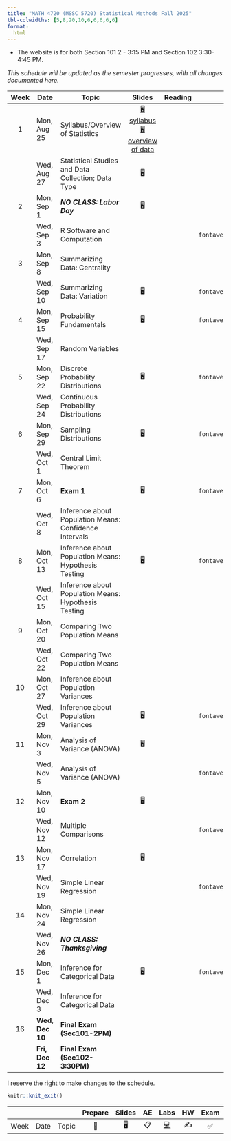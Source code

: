 ```yaml
---
title: "MATH 4720 (MSSC 5720) Statistical Methods Fall 2025"
tbl-colwidths: [5,8,20,10,6,6,6,6,6]
format:
  html
---
```


-   The website is for both Section 101 2 - 3:15 PM and Section 102 3:30-4:45 PM.

*This schedule will be updated as the semester progresses, with all changes documented here.*

::: column-screen-inset-right
| Week | Date | Topic | Slides | Reading | Code | Homework | Quiz | Project |
|:------:|--------|--------|:------:|:------:|:------:|:------:|:------:|:------:|
| 1 | Mon, Aug 25 | Syllabus/Overview of Statistics | [🖥️ syllabus](/slides/01-syllabus-slides.html)<br>[🖥️ overview of data](/slides/02-overview-slides.html) |  |  |  |  |  |
|  | Wed, Aug 27 | Statistical Studies and Data Collection; Data Type | 🖥️ |  |  |  |  |  |
| 2 | Mon, Sep 1 | ***NO CLASS: Labor Day*** | 🖥️ |  |  |  |  |  |
|  | Wed, Sep 3 | R Software and Computation |  |  | `r fontawesome::fa("file-code")` |  |  |  |
| 3 | Mon, Sep 8 | Summarizing Data: Centrality |  |  |  | ✍️ HW1 |  |  |
|  | Wed, Sep 10 | Summarizing Data: Variation | 🖥️ |  | `r fontawesome::fa("file-code")` |  |  |  |
| 4 | Mon, Sep 15 | Probability Fundamentals | 🖥️ |  | `r fontawesome::fa("file-code")` |  |  |  |
|  | Wed, Sep 17 | Random Variables |  |  |  |  |  |  |
| 5 | Mon, Sep 22 | Discrete Probability Distributions | 🖥️ |  | `r fontawesome::fa("file-code")` |  |  |  |
|  | Wed, Sep 24 | Continuous Probability Distributions |  |  |  | HW 1 Due |  |  |
| 6 | Mon, Sep 29 | Sampling Distributions | 🖥️ |  | `r fontawesome::fa("file-code")` | ✍️ HW2 |  |  |
|  | Wed, Oct 1 | Central Limit Theorem |  |  |  |  |  | ✅ Team up Due |
| 7 | Mon, Oct 6 | **Exam 1** | 🖥️ |  | `r fontawesome::fa("file-code")` |  |  |  |
|  | Wed, Oct 8 | Inference about Population Means: Confidence Intervals |  |  |  | HW 2 Due |  | [✅](present-description.html#proposal "Midterm presentation 1") Proposal Due |
| 8 | Mon, Oct 13 | Inference about Population Means: Hypothesis Testing | 🖥️ |  | `r fontawesome::fa("file-code")` |  |  |  |
|  | Wed, Oct 15 | Inference about Population Means: Hypothesis Testing |  |  |  | ✍️ HW3 |  | ✅ Materials Due |
| 9 | Mon, Oct 20 | Comparing Two Population Means |  |  |  |  |  |  |
|  | Wed, Oct 22 | Comparing Two Population Means |  |  |  |  |  |  |
| 10 | Mon, Oct 27 | Inference about Population Variances |  |  |  |  |  |  |
|  | Wed, Oct 29 | Inference about Population Variances | 🖥️ |  | `r fontawesome::fa("file-code")` |  |  |  |
| 11 | Mon, Nov 3 | Analysis of Variance (ANOVA) | 🖥️ |  |  |  |  |  |
|  | Wed, Nov 5 | Analysis of Variance (ANOVA) |  |  | `r fontawesome::fa("file-code")` |  |  |  |
| 12 | Mon, Nov 10 | **Exam 2** | 🖥️ |  |  |  |  |  |
|  | Wed, Nov 12 | Multiple Comparisons |  |  | `r fontawesome::fa("file-code")` | HW 3 Due |  |  |
| 13 | Mon, Nov 17 | Correlation | 🖥️ |  |  |  |  | Proposal-2 Due |
|  | Wed, Nov 19 | Simple Linear Regression |  |  | `r fontawesome::fa("file-code")` | ✍️ HW4 |  |  |
| 14 | Mon, Nov 24 | Simple Linear Regression |  |  |  |  |  | ✅ Project-2 Guideline |
|  | Wed, Nov 26 | ***NO CLASS: Thanksgiving*** |  |  |  |  |  |  |
| 15 | Mon, Dec 1 | Inference for Categorical Data | 🖥️ |  | `r fontawesome::fa("file-code")` |  |  |  |
|  | Wed, Dec 3 | Inference for Categorical Data |  |  |  |  |  |  |
| 16 | **Wed**, **Dec 10** | **Final Exam (Sec101-2PM)** |  |  |  | HW 4 Due |  |  |
|  | **Fri, Dec 12** | **Final Exam (Sec102-3:30PM)** |  |  |  |  |  | ✅ Final project guideline |
:::

I reserve the right to make changes to the schedule.

```r
knitr::knit_exit()
```

|   |   |   | Prepare | Slides | AE | Labs | HW | Exam | Project |
|--------|--------|--------|:------:|:------:|:------:|:------:|:------:|:------:|:------:|
| Week | Date | Topic | 📖 | 🖥️ | 📋 | [💻](https://sakai.duke.edu/samigo-app/servlet/Login?id=6fa7ebf3-01af-42a6-91ba-3e813d3901221641094171786) | ✍️ | ✅ | 📂 |
